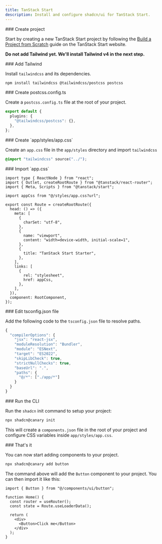 ```yaml
---
title: TanStack Start
description: Install and configure shadcn/ui for TanStack Start.
---
```


<Steps>
<Step>
### Create project

Start by creating a new TanStack Start project by following the [Build a Project from Scratch](https://tanstack.com/start/latest/docs/framework/react/build-from-scratch) guide on the TanStack Start website.

**Do not add Tailwind yet. We'll install Tailwind v4 in the next step.**

</Step>

<Step>
### Add Tailwind

Install `tailwindcss` and its dependencies.

```bash
npm install tailwindcss @tailwindcss/postcss postcss
```

</Step>

<Step>
### Create postcss.config.ts

Create a `postcss.config.ts` file at the root of your project.

```ts title="postcss.config.ts" showLineNumbers
export default {
  plugins: {
    "@tailwindcss/postcss": {},
  },
};
```

</Step>

<Step>
### Create `app/styles/app.css`

Create an `app.css` file in the `app/styles` directory and import `tailwindcss`

```css title="app/styles/app.css"
@import "tailwindcss" source("../");
```

</Step>

<Step>
### Import `app.css`

```tsx title="app/routes/__root.tsx" showLineNumbers {5,21-26} showLineNumbers
import type { ReactNode } from "react";
import { Outlet, createRootRoute } from "@tanstack/react-router";
import { Meta, Scripts } from "@tanstack/start";

import appCss from "@/styles/app.css?url";

export const Route = createRootRoute({
  head: () => ({
    meta: [
      {
        charSet: "utf-8",
      },
      {
        name: "viewport",
        content: "width=device-width, initial-scale=1",
      },
      {
        title: "TanStack Start Starter",
      },
    ],
    links: [
      {
        rel: "stylesheet",
        href: appCss,
      },
    ],
  }),
  component: RootComponent,
});
```

</Step>

<Step>
### Edit tsconfig.json file

Add the following code to the `tsconfig.json` file to resolve paths.

```ts title="tsconfig.json" showLineNumbers {9-12}
{
  "compilerOptions": {
    "jsx": "react-jsx",
    "moduleResolution": "Bundler",
    "module": "ESNext",
    "target": "ES2022",
    "skipLibCheck": true,
    "strictNullChecks": true,
    "baseUrl": ".",
    "paths": {
      "@/*": ["./app/*"]
    }
  }
}
```

</Step>

<Step>
### Run the CLI

Run the `shadcn` init command to setup your project:

```bash
npx shadcn@canary init
```

This will create a `components.json` file in the root of your project and configure CSS variables inside `app/styles/app.css`.

</Step>

<Step>
### That's it

You can now start adding components to your project.

```bash
npx shadcn@canary add button
```

The command above will add the `Button` component to your project. You can then import it like this:

```tsx title="app/routes/index.tsx" showLineNumbers {1,6}
import { Button } from "@/components/ui/button";

function Home() {
  const router = useRouter();
  const state = Route.useLoaderData();

  return (
    <div>
      <Button>Click me</Button>
    </div>
  );
}
```

</Step>

</Steps>
